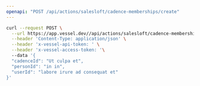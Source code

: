```yaml
---
openapi: "POST /api/actions/salesloft/cadence-memberships/create"
---
```


<RequestExample>

```bash Request
curl --request POST \
  --url https://app.vessel.dev//api/actions/salesloft/cadence-memberships/create \
  --header 'Content-Type: application/json' \
  --header 'x-vessel-api-token: ' \
  --header 'x-vessel-access-token: '\ 
  --data '{
  "cadenceId": "Ut culpa et",
  "personId": "in in",
  "userId": "labore irure ad consequat et"
}'
```

</RequestExample>


      